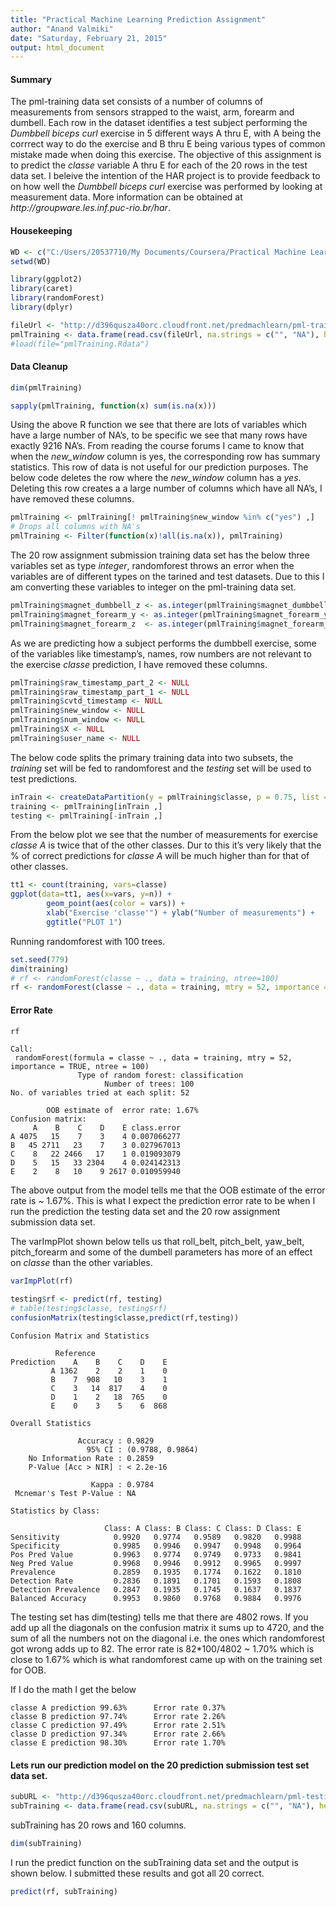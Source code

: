 ```yaml
---
title: "Practical Machine Learning Prediction Assignment"
author: "Anand Valmiki"
date: "Saturday, February 21, 2015"
output: html_document
---
```

#### Summary
The pml-training data set consists of a number of columns of measurements from sensors strapped to the waist, arm, forearm and dumbell. Each row in the dataset identifies a test subject performing the *Dumbbell biceps curl* exercise in 5 different ways A thru E, with A being the corrrect way to do the exercise and B thru E being various types of common mistake made when doing this exercise. 
The objective of this assignment is to predict the *classe* variable A thru E for each of the 20 rows in the test data set. I beleive the intention of the HAR project is to provide feedback to on how well the *Dumbbell biceps curl* exercise was performed by looking at measurement data. More information can be obtained at *http://groupware.les.inf.puc-rio.br/har*.

#### Housekeeping

```r
WD <- c("C:/Users/20537710/My Documents/Coursera/Practical Machine Learning")
setwd(WD)

library(ggplot2)
library(caret)
library(randomForest)
library(dplyr)
```
```r
fileUrl <- "http://d396qusza40orc.cloudfront.net/predmachlearn/pml-training.csv"
pmlTraining <- data.frame(read.csv(fileUrl, na.strings = c("", "NA"), header = TRUE))
#load(file="pmlTraining.Rdata")
```

#### Data Cleanup

```r
dim(pmlTraining)
```

```r
sapply(pmlTraining, function(x) sum(is.na(x)))
```

Using the above R function we see that there are lots of variables which have a large number of NA's, to be specific we see that many rows have exactly 9216 NA's.
From reading the course forums I came to know that when the *new_window* column is yes, the corresponding row has summary statistics. This row of data is not useful for our prediction purposes. The below code deletes the row where the *new_window* column has a *yes*. Deleting this row creates a a large number of columns which have all NA's, I have removed these columns.

```r
pmlTraining <- pmlTraining[! pmlTraining$new_window %in% c("yes") ,]
# Drops all columns with NA's
pmlTraining <- Filter(function(x)!all(is.na(x)), pmlTraining)
```
The 20 row assignment submission training data set has the below three variables set as type *integer*, randomforest throws an error when the variables are of different types on the tarined and test datasets. Due to this I am converting these variables to integer on the pml-training data set.

```r
pmlTraining$magnet_dumbbell_z <- as.integer(pmlTraining$magnet_dumbbell_z)
pmlTraining$magnet_forearm_y <- as.integer(pmlTraining$magnet_forearm_y)
pmlTraining$magnet_forearm_z  <- as.integer(pmlTraining$magnet_forearm_z)
```

As we are predicting how a subject performs the dumbbell exercise, some of the variables like timestamp's, names, row numbers are not relevant to the exercise *classe* prediction, I have removed these columns.

```r
pmlTraining$raw_timestamp_part_2 <- NULL
pmlTraining$raw_timestamp_part_1 <- NULL
pmlTraining$cvtd_timestamp <- NULL
pmlTraining$new_window <- NULL
pmlTraining$num_window <- NULL
pmlTraining$X <- NULL
pmlTraining$user_name <- NULL
```

The below code splits the primary training data into two subsets, the *training* set will be fed to randomforest and the *testing* set will be used to test predictions.

```r
inTrain <- createDataPartition(y = pmlTraining$classe, p = 0.75, list = FALSE)
training <- pmlTraining[inTrain ,]
testing <- pmlTraining[-inTrain ,]
```

From the below plot we see that the number of measurements for exercise *classe A* is twice that of the other classes. Dur to this it's very likely that the % of correct predictions for *classe A* will be much higher than for that of other classes.

```r
tt1 <- count(training, vars=classe)
ggplot(data=tt1, aes(x=vars, y=n)) +
        geom_point(aes(color = vars)) +
        xlab("Exercise 'classe'") + ylab("Number of measurements") +
        ggtitle("PLOT 1")
```

Running randomforest with 100 trees.

```r
set.seed(779)
dim(training)
# rf <- randomForest(classe ~ ., data = training, ntree=100)
rf <- randomForest(classe ~ ., data = training, mtry = 52, importance = TRUE, ntree=100)
```

#### Error Rate

```r
rf
```

```
Call:
 randomForest(formula = classe ~ ., data = training, mtry = 52,      importance = TRUE, ntree = 100) 
               Type of random forest: classification
                     Number of trees: 100
No. of variables tried at each split: 52

        OOB estimate of  error rate: 1.67%
Confusion matrix:
     A    B    C    D    E class.error
A 4075   15    7    3    4 0.007066277
B   45 2711   23    7    3 0.027967013
C    8   22 2466   17    1 0.019093079
D    5   15   33 2304    4 0.024142313
E    2    8   10    9 2617 0.010959940
```

The above output from the model tells me that the OOB estimate of the error rate is ~ 1.67%. This is what I expect the prediction error rate to be when I run the prediction the testing data set and the 20 row assignment submission data set.

The varImpPlot shown below tells us that roll_belt, pitch_belt, yaw_belt, pitch_forearm and some of the dumbell parameters has more of an effect on *classe* than the other variables.

```r
varImpPlot(rf)
```

```r
testing$rf <- predict(rf, testing)
# table(testing$classe, testing$rf)
confusionMatrix(testing$classe,predict(rf,testing))
```
```
Confusion Matrix and Statistics

          Reference
Prediction    A    B    C    D    E
         A 1362    2    2    1    0
         B    7  908   10    3    1
         C    3   14  817    4    0
         D    1    2   18  765    0
         E    0    3    5    6  868

Overall Statistics
                                          
               Accuracy : 0.9829          
                 95% CI : (0.9788, 0.9864)
    No Information Rate : 0.2859          
    P-Value [Acc > NIR] : < 2.2e-16       
                                          
                  Kappa : 0.9784          
 Mcnemar's Test P-Value : NA              

Statistics by Class:

                     Class: A Class: B Class: C Class: D Class: E
Sensitivity            0.9920   0.9774   0.9589   0.9820   0.9988
Specificity            0.9985   0.9946   0.9947   0.9948   0.9964
Pos Pred Value         0.9963   0.9774   0.9749   0.9733   0.9841
Neg Pred Value         0.9968   0.9946   0.9912   0.9965   0.9997
Prevalence             0.2859   0.1935   0.1774   0.1622   0.1810
Detection Rate         0.2836   0.1891   0.1701   0.1593   0.1808
Detection Prevalence   0.2847   0.1935   0.1745   0.1637   0.1837
Balanced Accuracy      0.9953   0.9860   0.9768   0.9884   0.9976
```
The testing set has dim(testing) tells me that there are 4802 rows. If you add up all the diagonals on the confusion matrix it sums up to 4720, and the sum of all the numbers not on the diagonal i.e. the ones which randomforest got wrong adds up to 82. The error rate is 82*100/4802 ~ 1.70% which is close to 1.67% which is what randomforest came up with on the training set for OOB.

If I do the math I get the below 

```
classe A prediction 99.63%      Error rate 0.37%
classe B prediction 97.74%      Error rate 2.26%
classe C prediction 97.49%      Error rate 2.51%
classe D prediction 97.34%      Error rate 2.66%
classe E prediction 98.30%      Error rate 1.70%
```

#### Lets run our prediction model on the 20 prediction submission test set data set.

```r
subURL <- "http://d396qusza40orc.cloudfront.net/predmachlearn/pml-testing.csv"
subTraining <- data.frame(read.csv(subURL, na.strings = c("", "NA"), header = TRUE))
```

subTraining has 20 rows and 160 columns.

```r
dim(subTraining)
```

I run the predict function on the subTraining data set and the output is shown below. I submitted these results and got all 20 correct.

```r
predict(rf, subTraining)
```

